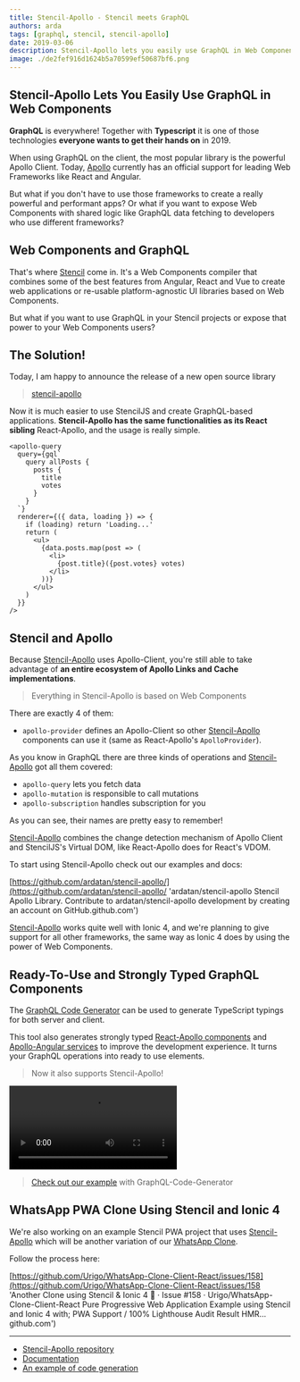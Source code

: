 ```yaml
---
title: Stencil-Apollo - Stencil meets GraphQL
authors: arda
tags: [graphql, stencil, stencil-apollo]
date: 2019-03-06
description: Stencil-Apollo lets you easily use GraphQL in Web Components.
image: ./de2fef916d1624b5a70599ef50687bf6.png
---
```


## Stencil-Apollo Lets You Easily Use GraphQL in Web Components

**GraphQL** is everywhere! Together with **Typescript** it is one of those technologies **everyone
wants to get their hands on** in 2019.

When using GraphQL on the client, the most popular library is the powerful Apollo Client. Today,
[Apollo](https://github.com/apollographql/apollo-client) currently has an official support for
leading Web Frameworks like React and Angular.

But what if you don't have to use those frameworks to create a really powerful and performant apps?
Or what if you want to expose Web Components with shared logic like GraphQL data fetching to
developers who use different frameworks?

## Web Components and GraphQL

That's where [Stencil](https://stenciljs.com) come in. It's a Web Components compiler that combines
some of the best features from Angular, React and Vue to create web applications or re-usable
platform-agnostic UI libraries based on Web Components.

But what if you want to use GraphQL in your Stencil projects or expose that power to your Web
Components users?

## The Solution!

Today, I am happy to announce the release of a new open source library

> [stencil-apollo](https://github.com/ardatan/stencil-apollo)

Now it is much easier to use StencilJS and create GraphQL-based applications. **Stencil-Apollo has
the same functionalities as its React sibling** React-Apollo, and the usage is really simple.

```tsx
<apollo-query
  query={gql`
    query allPosts {
      posts {
        title
        votes
      }
    }
  `}
  renderer={({ data, loading }) => {
    if (loading) return 'Loading...'
    return (
      <ul>
        {data.posts.map(post => (
          <li>
            {post.title}({post.votes} votes)
          </li>
        ))}
      </ul>
    )
  }}
/>
```

## Stencil and Apollo

Because [Stencil-Apollo](https://github.com/ardatan/stencil-apollo) uses Apollo-Client, you're still
able to take advantage of **an entire ecosystem of Apollo Links and Cache implementations**.

> Everything in Stencil-Apollo is based on Web Components

There are exactly 4 of them:

- `apollo-provider` defines an Apollo-Client so other
  [Stencil-Apollo](https://github.com/ardatan/stencil-apollo) components can use it (same as
  React-Apollo's `ApolloProvider`).

As you know in GraphQL there are three kinds of operations and
[Stencil-Apollo](https://github.com/ardatan/stencil-apollo) got all them covered:

- `apollo-query` lets you fetch data
- `apollo-mutation` is responsible to call mutations
- `apollo-subscription` handles subscription for you

As you can see, their names are pretty easy to remember!

[Stencil-Apollo](https://github.com/ardatan/stencil-apollo) combines the change detection mechanism
of Apollo Client and StencilJS's Virtual DOM, like React-Apollo does for React's VDOM.

To start using Stencil-Apollo check out our examples and docs:

[https://github.com/ardatan/stencil-apollo/](https://github.com/ardatan/stencil-apollo/ 'ardatan/stencil-apollo
Stencil Apollo Library. Contribute to ardatan/stencil-apollo development by creating an account on GitHub.github.com')

[Stencil-Apollo](https://github.com/ardatan/stencil-apollo) works quite well with Ionic 4, and we're
planning to give support for all other frameworks, the same way as Ionic 4 does by using the power
of Web Components.

## Ready-To-Use and Strongly Typed GraphQL Components

The [GraphQL Code Generator](https://graphql-code-generator.com) can be used to generate TypeScript
typings for both server and client.

This tool also generates strongly typed
[React-Apollo components](/blog/codegen-typescript-react-apollo) and
[Apollo-Angular services](/blog/apollo-angular-12) to improve the development experience. It turns
your GraphQL operations into ready to use elements.

> Now it also supports Stencil-Apollo!

<Video
  src="./9ad57bf147ea578815342c2f5fc1b1b5.webm"
  title="How Stencil-Apollo works with GraphQL-Code-Generator"
/>

> [Check out our example](https://github.com/ardatan/stencil-apollo/tree/master/example-with-codegen)
> with GraphQL-Code-Generator

## WhatsApp PWA Clone Using Stencil and Ionic 4

We're also working on an example Stencil PWA project that uses
[Stencil-Apollo](https://github.com/ardatan/stencil-apollo) which will be another variation of our
[WhatsApp Clone](/blog/whatsapp-clone-react-hooks-graphql-typescript-and-postgresql).

Follow the process here:

[https://github.com/Urigo/WhatsApp-Clone-Client-React/issues/158](https://github.com/Urigo/WhatsApp-Clone-Client-React/issues/158 'Another Clone using Stencil & Ionic 4 🚀 · Issue #158 · Urigo/WhatsApp-Clone-Client-React
Pure Progressive Web Application Example using Stencil and Ionic 4 with; PWA Support / 100% Lighthouse Audit Result HMR…github.com')

---

- [Stencil-Apollo repository](https://github.com/ardatan/stencil-apollo)
- [Documentation](https://github.com/ardatan/stencil-apollo)
- [An example of code generation](https://github.com/ardatan/stencil-apollo/tree/master/example-with-codegen)
